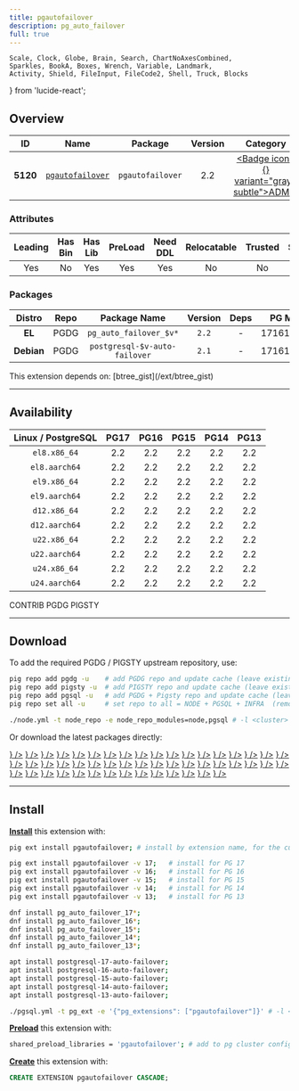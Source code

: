 ```yaml
---
title: pgautofailover
description: pg_auto_failover
full: true
---
```


    Scale, Clock, Globe, Brain, Search, ChartNoAxesCombined,
    Sparkles, BookA, Boxes, Wrench, Variable, Landmark,
    Activity, Shield, FileInput, FileCode2, Shell, Truck, Blocks
} from 'lucide-react';

## Overview

| <TooltipIconButton tooltip="Extension unique identifier" side="top">ID</TooltipIconButton> | <TooltipIconButton tooltip="Extension name" side="top">Name</TooltipIconButton> | <TooltipIconButton tooltip="Package name for installation" side="top">Package</TooltipIconButton> | <TooltipIconButton tooltip="Latest available extension version" side="top">Version</TooltipIconButton> | <TooltipIconButton tooltip="Extension category" side="top">Category</TooltipIconButton> | <TooltipIconButton tooltip="Open source license" side="top">License</TooltipIconButton> | <TooltipIconButton tooltip="Programming language" side="top">Lang</TooltipIconButton> |
|:--------:|:--------:|:----------:|:--------------:|:---------------------------------------:|:------------------------------------------------------:|:----:|
| **5120** | [`pgautofailover`](https://github.com/hapostgres/pg_auto_failover) | `pgautofailover` | 2.2 | <a href="/ext/admin" className="no-underline"><Badge icon={<Landmark />} variant="gray-subtle">ADMIN</Badge></a> | <a href="/ext/list/license#postgresql" className="no-underline"><Badge icon={<Scale />} variant="blue-subtle">PostgreSQL</Badge></a> | <a href="/ext/list/lang#c"><Badge icon={<FileCode2 />} variant="blue-subtle">C</Badge></a> |

### Attributes

| <TooltipIconButton tooltip="The Primary Leading extension in the Package" side="top">Leading</TooltipIconButton> | <TooltipIconButton tooltip="Contains binary utils" side="top">Has Bin</TooltipIconButton> | <TooltipIconButton tooltip="Contains .so shared library files" side="top">Has Lib</TooltipIconButton> | <TooltipIconButton tooltip="Requires preloading via shared_preload_libraries" side="top">PreLoad</TooltipIconButton> | <TooltipIconButton tooltip="Requires CREATE EXTENSION DDL command" side="top">Need DDL</TooltipIconButton> | <TooltipIconButton tooltip="Can be installed in any schema" side="top">Relocatable</TooltipIconButton> | <TooltipIconButton tooltip="Can be created by non-superuser" side="top">Trusted</TooltipIconButton> | <TooltipIconButton tooltip="Schemas used by this extension" side="top">Schemas</TooltipIconButton> |
|:-------:|:-------:|:-------:|:-------:|:--------:|:-----------:|:-------:|:-------:|
| Yes | No | Yes | Yes | Yes | No | No | - |

### Packages

| <TooltipIconButton tooltip="Linux distribution family, EL or Debian" side="top">Distro</TooltipIconButton> | <TooltipIconButton tooltip="Package repository" side="top">Repo</TooltipIconButton> | <TooltipIconButton tooltip="The RPM/DEB Package Name Pattern (replace $v with real pg major)" side="top">Package Name</TooltipIconButton> | <TooltipIconButton tooltip="Latest package version" side="top">Version</TooltipIconButton> | <TooltipIconButton tooltip="RPM/DEB Package dependencies" side="top">Deps</TooltipIconButton> | <TooltipIconButton tooltip="Available in these PostgreSQL Major Versions" side="top">PG Major</TooltipIconButton> |
|:----------:|:--------:|:------------------------:|:-----------:|:------------:|:------------------:|
|   **EL**   | <Badge variant="blue-subtle"><span className="font-bold">PGDG</span></Badge> | `pg_auto_failover_$v*` | `2.2` | - | <Badge variant="red-subtle">17</Badge><Badge variant="green-subtle">16</Badge><Badge variant="green-subtle">15</Badge><Badge variant="green-subtle">14</Badge><Badge variant="green-subtle">13</Badge> |
| **Debian** | <Badge variant="blue-subtle"><span className="font-bold">PGDG</span></Badge> | `postgresql-$v-auto-failover` | `2.1` | - | <Badge variant="green-subtle">17</Badge><Badge variant="green-subtle">16</Badge><Badge variant="green-subtle">15</Badge><Badge variant="green-subtle">14</Badge><Badge variant="green-subtle">13</Badge> |


<Callout title="Dependencies" type="warn">
    This extension depends on: [btree_gist](/ext/btree_gist)
</Callout>


------

## Availability

| <TooltipIconButton tooltip="Linux Distro Arch / PostgreSQL Major Version" side="top">Linux / PostgreSQL </TooltipIconButton> | **PG17** | **PG16** | **PG15** | **PG14** | **PG13** |
|:-----:|:-----:|:-----:|:-----:|:-----:|:-----:|
| `el8.x86_64` | <Badge variant="blue-subtle">2.2</Badge> | <Badge variant="blue-subtle">2.2</Badge> | <Badge variant="blue-subtle">2.2</Badge> | <Badge variant="blue-subtle">2.2</Badge> | <Badge variant="blue-subtle">2.2</Badge> |
| `el8.aarch64` | <Badge variant="blue-subtle">2.2</Badge> | <Badge variant="blue-subtle">2.2</Badge> | <Badge variant="blue-subtle">2.2</Badge> | <Badge variant="blue-subtle">2.2</Badge> | <Badge variant="blue-subtle">2.2</Badge> |
| `el9.x86_64` | <Badge variant="blue-subtle">2.2</Badge> | <Badge variant="blue-subtle">2.2</Badge> | <Badge variant="blue-subtle">2.2</Badge> | <Badge variant="blue-subtle">2.2</Badge> | <Badge variant="blue-subtle">2.2</Badge> |
| `el9.aarch64` | <Badge variant="blue-subtle">2.2</Badge> | <Badge variant="blue-subtle">2.2</Badge> | <Badge variant="blue-subtle">2.2</Badge> | <Badge variant="blue-subtle">2.2</Badge> | <Badge variant="blue-subtle">2.2</Badge> |
| `d12.x86_64` | <Badge variant="blue-subtle">2.2</Badge> | <Badge variant="blue-subtle">2.2</Badge> | <Badge variant="blue-subtle">2.2</Badge> | <Badge variant="blue-subtle">2.2</Badge> | <Badge variant="blue-subtle">2.2</Badge> |
| `d12.aarch64` | <Badge variant="blue-subtle">2.2</Badge> | <Badge variant="blue-subtle">2.2</Badge> | <Badge variant="blue-subtle">2.2</Badge> | <Badge variant="blue-subtle">2.2</Badge> | <Badge variant="blue-subtle">2.2</Badge> |
| `u22.x86_64` | <Badge variant="blue-subtle">2.2</Badge> | <Badge variant="blue-subtle">2.2</Badge> | <Badge variant="blue-subtle">2.2</Badge> | <Badge variant="blue-subtle">2.2</Badge> | <Badge variant="blue-subtle">2.2</Badge> |
| `u22.aarch64` | <Badge variant="blue-subtle">2.2</Badge> | <Badge variant="blue-subtle">2.2</Badge> | <Badge variant="blue-subtle">2.2</Badge> | <Badge variant="blue-subtle">2.2</Badge> | <Badge variant="blue-subtle">2.2</Badge> |
| `u24.x86_64` | <Badge variant="blue-subtle">2.2</Badge> | <Badge variant="blue-subtle">2.2</Badge> | <Badge variant="blue-subtle">2.2</Badge> | <Badge variant="blue-subtle">2.2</Badge> | <Badge variant="blue-subtle">2.2</Badge> |
| `u24.aarch64` | <Badge variant="blue-subtle">2.2</Badge> | <Badge variant="blue-subtle">2.2</Badge> | <Badge variant="blue-subtle">2.2</Badge> | <Badge variant="blue-subtle">2.2</Badge> | <Badge variant="blue-subtle">2.2</Badge> |

<Badge variant="green-subtle"><span className="font-black">CONTRIB</span></Badge> <Badge variant="blue-subtle"><span className="font-black">PGDG</span></Badge> <Badge variant="amber-subtle"><span className="font-black">PIGSTY</span></Badge>

------

## Download

To add the required PGDG / PIGSTY upstream repository, use:

```bash tab="pig"
pig repo add pgdg -u    # add PGDG repo and update cache (leave existing repos)
pig repo add pigsty -u  # add PIGSTY repo and update cache (leave existing repos)
pig repo add pgsql -u   # add PGDG + Pigsty repo and update cache (leave existing repos)
pig repo set all -u     # set repo to all = NODE + PGSQL + INFRA  (remove existing repos)
```
```bash tab="pigsty"
./node.yml -t node_repo -e node_repo_modules=node,pgsql # -l <cluster>
```

Or download the latest packages directly:

<Files>
    <Folder name="el8.x86_64">
        <a href="https://download.postgresql.org/pub/repos/yum/17/redhat/rhel-8-x86_64/pg_auto_failover_17-2.2-1PGDG.rhel8.x86_64.rpm"><File name="pg_auto_failover_17-2.2-1PGDG.rhel8.x86_64.rpm" icon={<Package className="text-emerald-500" />} /></a>
        <a href="https://download.postgresql.org/pub/repos/yum/16/redhat/rhel-8-x86_64/pg_auto_failover_16-2.2-1PGDG.rhel8.x86_64.rpm"><File name="pg_auto_failover_16-2.2-1PGDG.rhel8.x86_64.rpm" icon={<Package className="text-emerald-500" />} /></a>
        <a href="https://download.postgresql.org/pub/repos/yum/15/redhat/rhel-8-x86_64/pg_auto_failover_15-2.2-1PGDG.rhel8.x86_64.rpm"><File name="pg_auto_failover_15-2.2-1PGDG.rhel8.x86_64.rpm" icon={<Package className="text-emerald-500" />} /></a>
        <a href="https://download.postgresql.org/pub/repos/yum/14/redhat/rhel-8-x86_64/pg_auto_failover_14-2.2-1PGDG.rhel8.x86_64.rpm"><File name="pg_auto_failover_14-2.2-1PGDG.rhel8.x86_64.rpm" icon={<Package className="text-emerald-500" />} /></a>
        <a href="https://download.postgresql.org/pub/repos/yum/13/redhat/rhel-8-x86_64/pg_auto_failover_13-2.2-1PGDG.rhel8.x86_64.rpm"><File name="pg_auto_failover_13-2.2-1PGDG.rhel8.x86_64.rpm" icon={<Package className="text-emerald-500" />} /></a>
    </Folder>
    <Folder name="el8.aarch64">
        <a href="https://download.postgresql.org/pub/repos/yum/17/redhat/rhel-8-aarch64/pg_auto_failover_17-2.2-1PGDG.rhel8.aarch64.rpm"><File name="pg_auto_failover_17-2.2-1PGDG.rhel8.aarch64.rpm" icon={<Package className="text-orange-500" />} /></a>
        <a href="https://download.postgresql.org/pub/repos/yum/16/redhat/rhel-8-aarch64/pg_auto_failover_16-2.2-1PGDG.rhel8.aarch64.rpm"><File name="pg_auto_failover_16-2.2-1PGDG.rhel8.aarch64.rpm" icon={<Package className="text-orange-500" />} /></a>
        <a href="https://download.postgresql.org/pub/repos/yum/15/redhat/rhel-8-aarch64/pg_auto_failover_15-2.2-1PGDG.rhel8.aarch64.rpm"><File name="pg_auto_failover_15-2.2-1PGDG.rhel8.aarch64.rpm" icon={<Package className="text-orange-500" />} /></a>
        <a href="https://download.postgresql.org/pub/repos/yum/14/redhat/rhel-8-aarch64/pg_auto_failover_14-2.2-1PGDG.rhel8.aarch64.rpm"><File name="pg_auto_failover_14-2.2-1PGDG.rhel8.aarch64.rpm" icon={<Package className="text-orange-500" />} /></a>
        <a href="https://download.postgresql.org/pub/repos/yum/13/redhat/rhel-8-aarch64/pg_auto_failover_13-2.2-1PGDG.rhel8.aarch64.rpm"><File name="pg_auto_failover_13-2.2-1PGDG.rhel8.aarch64.rpm" icon={<Package className="text-orange-500" />} /></a>
    </Folder>
    <Folder name="el9.x86_64">
        <a href="https://download.postgresql.org/pub/repos/yum/17/redhat/rhel-9-x86_64/pg_auto_failover_17-2.2-1PGDG.rhel9.x86_64.rpm"><File name="pg_auto_failover_17-2.2-1PGDG.rhel9.x86_64.rpm" icon={<Package className="text-emerald-500" />} /></a>
        <a href="https://download.postgresql.org/pub/repos/yum/16/redhat/rhel-9-x86_64/pg_auto_failover_16-2.2-1PGDG.rhel9.x86_64.rpm"><File name="pg_auto_failover_16-2.2-1PGDG.rhel9.x86_64.rpm" icon={<Package className="text-emerald-500" />} /></a>
        <a href="https://download.postgresql.org/pub/repos/yum/15/redhat/rhel-9-x86_64/pg_auto_failover_15-2.2-1PGDG.rhel9.x86_64.rpm"><File name="pg_auto_failover_15-2.2-1PGDG.rhel9.x86_64.rpm" icon={<Package className="text-emerald-500" />} /></a>
        <a href="https://download.postgresql.org/pub/repos/yum/14/redhat/rhel-9-x86_64/pg_auto_failover_14-2.2-1PGDG.rhel9.x86_64.rpm"><File name="pg_auto_failover_14-2.2-1PGDG.rhel9.x86_64.rpm" icon={<Package className="text-emerald-500" />} /></a>
        <a href="https://download.postgresql.org/pub/repos/yum/13/redhat/rhel-9-x86_64/pg_auto_failover_13-2.2-1PGDG.rhel9.x86_64.rpm"><File name="pg_auto_failover_13-2.2-1PGDG.rhel9.x86_64.rpm" icon={<Package className="text-emerald-500" />} /></a>
    </Folder>
    <Folder name="el9.aarch64">
        <a href="https://download.postgresql.org/pub/repos/yum/17/redhat/rhel-9-aarch64/pg_auto_failover_17-2.2-1PGDG.rhel9.aarch64.rpm"><File name="pg_auto_failover_17-2.2-1PGDG.rhel9.aarch64.rpm" icon={<Package className="text-orange-500" />} /></a>
        <a href="https://download.postgresql.org/pub/repos/yum/16/redhat/rhel-9-aarch64/pg_auto_failover_16-2.2-1PGDG.rhel9.aarch64.rpm"><File name="pg_auto_failover_16-2.2-1PGDG.rhel9.aarch64.rpm" icon={<Package className="text-orange-500" />} /></a>
        <a href="https://download.postgresql.org/pub/repos/yum/15/redhat/rhel-9-aarch64/pg_auto_failover_15-2.2-1PGDG.rhel9.aarch64.rpm"><File name="pg_auto_failover_15-2.2-1PGDG.rhel9.aarch64.rpm" icon={<Package className="text-orange-500" />} /></a>
        <a href="https://download.postgresql.org/pub/repos/yum/14/redhat/rhel-9-aarch64/pg_auto_failover_14-2.2-1PGDG.rhel9.aarch64.rpm"><File name="pg_auto_failover_14-2.2-1PGDG.rhel9.aarch64.rpm" icon={<Package className="text-orange-500" />} /></a>
        <a href="https://download.postgresql.org/pub/repos/yum/13/redhat/rhel-9-aarch64/pg_auto_failover_13-2.2-1PGDG.rhel9.aarch64.rpm"><File name="pg_auto_failover_13-2.2-1PGDG.rhel9.aarch64.rpm" icon={<Package className="text-orange-500" />} /></a>
    </Folder>
    <Folder name="d12.x86_64">
        <a href="https://apt.postgresql.org/pub/repos/apt/pool/main/p/pg-auto-failover/postgresql-17-auto-failover_2.2-2.pgdg120+1_arm64.deb"><File name="postgresql-17-auto-failover_2.2-2.pgdg120+1_arm64.deb" icon={<Box className="text-emerald-500" />} /></a>
        <a href="https://apt.postgresql.org/pub/repos/apt/pool/main/p/pg-auto-failover/postgresql-16-auto-failover_2.2-2.pgdg120+1_arm64.deb"><File name="postgresql-16-auto-failover_2.2-2.pgdg120+1_arm64.deb" icon={<Box className="text-emerald-500" />} /></a>
        <a href="https://apt.postgresql.org/pub/repos/apt/pool/main/p/pg-auto-failover/postgresql-15-auto-failover_2.2-2.pgdg120+1_arm64.deb"><File name="postgresql-15-auto-failover_2.2-2.pgdg120+1_arm64.deb" icon={<Box className="text-emerald-500" />} /></a>
        <a href="https://apt.postgresql.org/pub/repos/apt/pool/main/p/pg-auto-failover/postgresql-14-auto-failover_2.2-2.pgdg120+1_arm64.deb"><File name="postgresql-14-auto-failover_2.2-2.pgdg120+1_arm64.deb" icon={<Box className="text-emerald-500" />} /></a>
        <a href="https://apt.postgresql.org/pub/repos/apt/pool/main/p/pg-auto-failover/postgresql-13-auto-failover_2.2-2.pgdg120+1_arm64.deb"><File name="postgresql-13-auto-failover_2.2-2.pgdg120+1_arm64.deb" icon={<Box className="text-emerald-500" />} /></a>
    </Folder>
    <Folder name="d12.aarch64">
        <a href="https://apt.postgresql.org/pub/repos/apt/pool/main/p/pg-auto-failover/postgresql-17-auto-failover_2.2-2.pgdg120+1_amd64.deb"><File name="postgresql-17-auto-failover_2.2-2.pgdg120+1_amd64.deb" icon={<Box className="text-orange-500" />} /></a>
        <a href="https://apt.postgresql.org/pub/repos/apt/pool/main/p/pg-auto-failover/postgresql-16-auto-failover_2.2-2.pgdg120+1_amd64.deb"><File name="postgresql-16-auto-failover_2.2-2.pgdg120+1_amd64.deb" icon={<Box className="text-orange-500" />} /></a>
        <a href="https://apt.postgresql.org/pub/repos/apt/pool/main/p/pg-auto-failover/postgresql-15-auto-failover_2.2-2.pgdg120+1_amd64.deb"><File name="postgresql-15-auto-failover_2.2-2.pgdg120+1_amd64.deb" icon={<Box className="text-orange-500" />} /></a>
        <a href="https://apt.postgresql.org/pub/repos/apt/pool/main/p/pg-auto-failover/postgresql-14-auto-failover_2.2-2.pgdg120+1_amd64.deb"><File name="postgresql-14-auto-failover_2.2-2.pgdg120+1_amd64.deb" icon={<Box className="text-orange-500" />} /></a>
        <a href="https://apt.postgresql.org/pub/repos/apt/pool/main/p/pg-auto-failover/postgresql-13-auto-failover_2.2-2.pgdg120+1_amd64.deb"><File name="postgresql-13-auto-failover_2.2-2.pgdg120+1_amd64.deb" icon={<Box className="text-orange-500" />} /></a>
    </Folder>
    <Folder name="u22.x86_64">
        <a href="https://apt.postgresql.org/pub/repos/apt/pool/main/p/pg-auto-failover/postgresql-17-auto-failover_2.2-2.pgdg22.04+1_amd64.deb"><File name="postgresql-17-auto-failover_2.2-2.pgdg22.04+1_amd64.deb" icon={<Box className="text-emerald-500" />} /></a>
        <a href="https://apt.postgresql.org/pub/repos/apt/pool/main/p/pg-auto-failover/postgresql-16-auto-failover_2.2-2.pgdg22.04+1_amd64.deb"><File name="postgresql-16-auto-failover_2.2-2.pgdg22.04+1_amd64.deb" icon={<Box className="text-emerald-500" />} /></a>
        <a href="https://apt.postgresql.org/pub/repos/apt/pool/main/p/pg-auto-failover/postgresql-15-auto-failover_2.2-2.pgdg22.04+1_amd64.deb"><File name="postgresql-15-auto-failover_2.2-2.pgdg22.04+1_amd64.deb" icon={<Box className="text-emerald-500" />} /></a>
        <a href="https://apt.postgresql.org/pub/repos/apt/pool/main/p/pg-auto-failover/postgresql-14-auto-failover_2.2-2.pgdg22.04+1_amd64.deb"><File name="postgresql-14-auto-failover_2.2-2.pgdg22.04+1_amd64.deb" icon={<Box className="text-emerald-500" />} /></a>
        <a href="https://apt.postgresql.org/pub/repos/apt/pool/main/p/pg-auto-failover/postgresql-13-auto-failover_2.2-2.pgdg22.04+1_amd64.deb"><File name="postgresql-13-auto-failover_2.2-2.pgdg22.04+1_amd64.deb" icon={<Box className="text-emerald-500" />} /></a>
    </Folder>
    <Folder name="u22.aarch64">
        <a href="https://apt.postgresql.org/pub/repos/apt/pool/main/p/pg-auto-failover/postgresql-17-auto-failover_2.2-2.pgdg22.04+1_arm64.deb"><File name="postgresql-17-auto-failover_2.2-2.pgdg22.04+1_arm64.deb" icon={<Box className="text-orange-500" />} /></a>
        <a href="https://apt.postgresql.org/pub/repos/apt/pool/main/p/pg-auto-failover/postgresql-16-auto-failover_2.2-2.pgdg22.04+1_arm64.deb"><File name="postgresql-16-auto-failover_2.2-2.pgdg22.04+1_arm64.deb" icon={<Box className="text-orange-500" />} /></a>
        <a href="https://apt.postgresql.org/pub/repos/apt/pool/main/p/pg-auto-failover/postgresql-15-auto-failover_2.2-2.pgdg22.04+1_arm64.deb"><File name="postgresql-15-auto-failover_2.2-2.pgdg22.04+1_arm64.deb" icon={<Box className="text-orange-500" />} /></a>
        <a href="https://apt.postgresql.org/pub/repos/apt/pool/main/p/pg-auto-failover/postgresql-14-auto-failover_2.2-2.pgdg22.04+1_arm64.deb"><File name="postgresql-14-auto-failover_2.2-2.pgdg22.04+1_arm64.deb" icon={<Box className="text-orange-500" />} /></a>
        <a href="https://apt.postgresql.org/pub/repos/apt/pool/main/p/pg-auto-failover/postgresql-13-auto-failover_2.2-2.pgdg22.04+1_arm64.deb"><File name="postgresql-13-auto-failover_2.2-2.pgdg22.04+1_arm64.deb" icon={<Box className="text-orange-500" />} /></a>
    </Folder>
    <Folder name="u24.x86_64">
        <a href="https://apt.postgresql.org/pub/repos/apt/pool/main/p/pg-auto-failover/postgresql-17-auto-failover_2.2-2.pgdg24.04+1_amd64.deb"><File name="postgresql-17-auto-failover_2.2-2.pgdg24.04+1_amd64.deb" icon={<Box className="text-emerald-500" />} /></a>
        <a href="https://apt.postgresql.org/pub/repos/apt/pool/main/p/pg-auto-failover/postgresql-16-auto-failover_2.2-2.pgdg24.04+1_amd64.deb"><File name="postgresql-16-auto-failover_2.2-2.pgdg24.04+1_amd64.deb" icon={<Box className="text-emerald-500" />} /></a>
        <a href="https://apt.postgresql.org/pub/repos/apt/pool/main/p/pg-auto-failover/postgresql-15-auto-failover_2.2-2.pgdg24.04+1_amd64.deb"><File name="postgresql-15-auto-failover_2.2-2.pgdg24.04+1_amd64.deb" icon={<Box className="text-emerald-500" />} /></a>
        <a href="https://apt.postgresql.org/pub/repos/apt/pool/main/p/pg-auto-failover/postgresql-14-auto-failover_2.2-2.pgdg24.04+1_amd64.deb"><File name="postgresql-14-auto-failover_2.2-2.pgdg24.04+1_amd64.deb" icon={<Box className="text-emerald-500" />} /></a>
        <a href="https://apt.postgresql.org/pub/repos/apt/pool/main/p/pg-auto-failover/postgresql-13-auto-failover_2.2-2.pgdg24.04+1_amd64.deb"><File name="postgresql-13-auto-failover_2.2-2.pgdg24.04+1_amd64.deb" icon={<Box className="text-emerald-500" />} /></a>
    </Folder>
    <Folder name="u24.aarch64">
        <a href="https://apt.postgresql.org/pub/repos/apt/pool/main/p/pg-auto-failover/postgresql-17-auto-failover_2.2-2.pgdg24.04+1_arm64.deb"><File name="postgresql-17-auto-failover_2.2-2.pgdg24.04+1_arm64.deb" icon={<Box className="text-orange-500" />} /></a>
        <a href="https://apt.postgresql.org/pub/repos/apt/pool/main/p/pg-auto-failover/postgresql-16-auto-failover_2.2-2.pgdg24.04+1_arm64.deb"><File name="postgresql-16-auto-failover_2.2-2.pgdg24.04+1_arm64.deb" icon={<Box className="text-orange-500" />} /></a>
        <a href="https://apt.postgresql.org/pub/repos/apt/pool/main/p/pg-auto-failover/postgresql-15-auto-failover_2.2-2.pgdg24.04+1_arm64.deb"><File name="postgresql-15-auto-failover_2.2-2.pgdg24.04+1_arm64.deb" icon={<Box className="text-orange-500" />} /></a>
        <a href="https://apt.postgresql.org/pub/repos/apt/pool/main/p/pg-auto-failover/postgresql-14-auto-failover_2.2-2.pgdg24.04+1_arm64.deb"><File name="postgresql-14-auto-failover_2.2-2.pgdg24.04+1_arm64.deb" icon={<Box className="text-orange-500" />} /></a>
        <a href="https://apt.postgresql.org/pub/repos/apt/pool/main/p/pg-auto-failover/postgresql-13-auto-failover_2.2-2.pgdg24.04+1_arm64.deb"><File name="postgresql-13-auto-failover_2.2-2.pgdg24.04+1_arm64.deb" icon={<Box className="text-orange-500" />} /></a>
    </Folder>
</Files>

------

## Install

[**Install**](/docs/pgsql/extension/install) this extension with:

```bash tab="pig"
pig ext install pgautofailover; # install by extension name, for the current active PG version

pig ext install pgautofailover -v 17;   # install for PG 17
pig ext install pgautofailover -v 16;   # install for PG 16
pig ext install pgautofailover -v 15;   # install for PG 15
pig ext install pgautofailover -v 14;   # install for PG 14
pig ext install pgautofailover -v 13;   # install for PG 13
```
```bash tab="yum" 
dnf install pg_auto_failover_17*;
dnf install pg_auto_failover_16*;
dnf install pg_auto_failover_15*;
dnf install pg_auto_failover_14*;
dnf install pg_auto_failover_13*;
```
```bash tab="apt" 
apt install postgresql-17-auto-failover;
apt install postgresql-16-auto-failover;
apt install postgresql-15-auto-failover;
apt install postgresql-14-auto-failover;
apt install postgresql-13-auto-failover;
```
```bash tab="ansible"
./pgsql.yml -t pg_ext -e '{"pg_extensions": ["pgautofailover"]}' # -l <cls>
```

[**Preload**](/docs/pgsql/extension/load) this extension with:

```bash
shared_preload_libraries = 'pgautofailover'; # add to pg cluster config
```

[**Create**](/docs/pgsql/extension/create) this extension with:

```sql
CREATE EXTENSION pgautofailover CASCADE;
```



